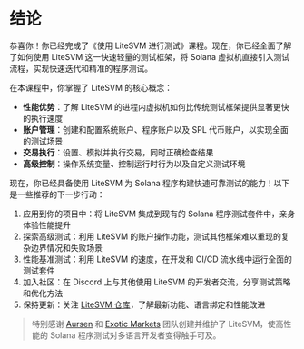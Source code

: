 
# 结论

恭喜你！你已经完成了《使用 LiteSVM 进行测试》课程。现在，你已经全面了解了如何使用 LiteSVM 这一快速轻量的测试框架，将 Solana 虚拟机直接引入测试流程，实现快速迭代和精准的程序测试。

<ArticleSection name="你学到了什么" id="what-you-learned" level="h2" />

在本课程中，你掌握了 LiteSVM 的核心概念：
- **性能优势**：了解 LiteSVM 的进程内虚拟机如何比传统测试框架提供显著更快的执行速度
- **账户管理**：创建和配置系统账户、程序账户以及 SPL 代币账户，以实现全面的测试场景
- **交易执行**：设置、模拟并执行交易，同时正确检查结果
- **高级控制**：操作系统变量、控制运行时行为以及自定义测试环境

<ArticleSection name="下一步" id="next-steps" level="h2" />

现在，你已经具备使用 LiteSVM 为 Solana 程序构建快速可靠测试的能力！以下是一些推荐的下一步行动：
1. 应用到你的项目中：将 LiteSVM 集成到现有的 Solana 程序测试套件中，亲身体验性能提升
2. 探索高级测试：利用 LiteSVM 的账户操作功能，测试其他框架难以重现的复杂边界情况和失败场景
3. 性能基准测试：利用 LiteSVM 的速度，在开发和 CI/CD 流水线中运行全面的测试套件
4. 加入社区：在 Discord 上与其他使用 LiteSVM 的开发者交流，分享测试策略和优化方法
5. 保持更新：关注 [LiteSVM 仓库](https://github.com/LiteSVM/litesvm)，了解最新功能、语言绑定和性能改进

> 特别感谢 [Aursen](https://x.com/exoaursen) 和 [Exotic Markets](https://x.com/exotic_markets_) 团队创建并维护了 LiteSVM，使高性能的 Solana 程序测试对多语言开发者变得触手可及。